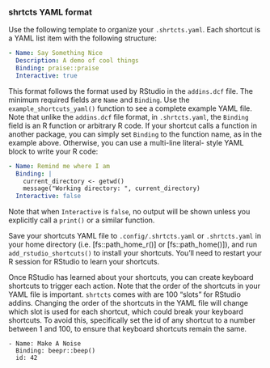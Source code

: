### shrtcts YAML format

Use the following template to organize your
`.shrtcts.yaml`. Each shortcut is a YAML list item with the following
structure:

```yaml
- Name: Say Something Nice
  Description: A demo of cool things
  Binding: praise::praise
  Interactive: true
```

This format follows the format used by RStudio in the `addins.dcf` file. The
minimum required fields are `Name` and `Binding`. Use the
`example_shortcuts_yaml()` function to see a complete example YAML file.
Note that unlike the `addins.dcf` file format, in `.shrtcts.yaml`, the
`Binding` field is an R function or arbitrary R code. If your shortcut calls
a function in another package, you can simply set `Binding` to the function
name, as in the example above. Otherwise, you can use a multi-line literal-
style YAML block to write your R code:

```yaml
- Name: Remind me where I am
  Binding: |
    current_directory <- getwd()
    message("Working directory: ", current_directory)
  Interactive: false
```
Note that when `Interactive` is `false`, no output will be shown unless you
explicitly call a `print()` or a similar function.

Save your shortcuts YAML file to `.config/.shrtcts.yaml` or `.shrtcts.yaml`
in your home directory (i.e. [fs::path_home_r()] or [fs::path_home()]),
and run `add_rstudio_shortcuts()` to install your shortcuts. You'll need to
restart your R session for RStudio to learn your shortcuts.

Once RStudio has learned about your shortcuts, you can create keyboard
shortcuts to trigger each action. Note that the order of the shortcuts in
your YAML file is important. `shrtcts` comes with are 100 "slots" for
RStudio addins. Changing the order of the shortcuts in the YAML file will
change which slot is used for each shortcut, which could break your keyboard
shortcuts. To avoid this, specifically set the id of any shortcut to a
number between 1 and 100, to ensure that keyboard shortcuts remain the same.

```
- Name: Make A Noise
  Binding: beepr::beep()
  id: 42
```
